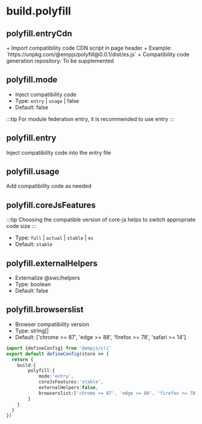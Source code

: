 
# build.polyfill

<Badge text="breakchange in v3.1.4" type="info" />

## polyfill.entryCdn
<Badge text="add in v3.1.5" type="warning" />
+ Import compatibility code CDN script in page header
+ Example: `https://unpkg.com/@empjs/polyfill@0.0.1/dist/es.js`
+ Compatibility code generation repository: To be supplemented

## polyfill.mode

<Badge text="add in v3.1.4" type="warning" />

+ Inject compatibility code
+ Type: `entry` | `usage` | false
+ Default: false

:::tip
For module federation entry, it is recommended to use entry
:::

## polyfill.entry
<Badge text="remove in v3.1.4" type="danger" />
Inject compatibility code into the entry file

## polyfill.usage
<Badge text="remove in v3.1.4" type="danger" />
Add compatibility code as needed

## polyfill.coreJsFeatures
:::tip
Choosing the compatible version of core-js helps to switch appropriate code size
:::
+ Type: `full` | `actual` | `stable` | `es`
+ Default: `stable`

## polyfill.externalHelpers
+ Externalize @swc/helpers
+ Type: boolean
+ Default: false

## polyfill.browserslist
+ Browser compatibility version
+ Type: string[]
+ Default: ['chrome >= 87', 'edge >= 88', 'firefox >= 78', 'safari >= 14']

```ts title="emp-config.js"
import {defineConfig} from '@empjs/cli'
export default defineConfig(store => {
  return {
    build:{
        polyfill:{
            mode:'entry',
            coreJsFeatures:'stable',
            externalHelpers:false,
            browserslist:['chrome >= 87', 'edge >= 88', 'firefox >= 78', 'safari >= 14']
        }
    }
  }
})
```